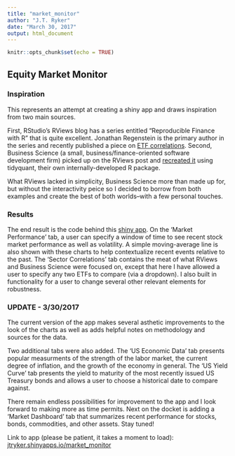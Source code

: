 ---
title: "market_monitor"
author: "J.T. Ryker"
date: "March 30, 2017"
output: html_document
---

```{r setup, include=FALSE}
knitr::opts_chunk$set(echo = TRUE)
```

## Equity Market Monitor

### Inspiration
This represents an attempt at creating a shiny app and draws inspiration from two main sources. 

First, RStudio's RViews blog has a series entitled "Reproducible Finance with R" that is quite excellent. Jonathan Regenstein is the primary author in the series and recently published a piece on [ETF correlations](https://www.rstudio.com/rviews/2017/01/18/reproducible-finance-with-r-sector-correlations/). Second, Business Science (a small, business/finance-oriented software development firm) picked up on the RViews post and [recreated it](http://www.business-science.io/financial-analysis/2017/02/02/Recreating-RViews-Reproducible-Finance-Post.html) using tidyquant, their own internally-developed R package. 

What RViews lacked in simplicity, Business Science more than made up for, but without the interactivity peice so I decided to borrow from both examples and create the best of both worlds--with a few personal touches.

### Results
The end result is the code behind this [shiny app](jtryker.shinyapps.io/market_monitor). On the 'Market Performance' tab, a user can specify a window of time to see recent stock market performance as well as volatility. A simple moving-average line is also shown with these charts to help contextualize recent events relative to the past. The 'Sector Correlations' tab contains the meat of what RViews and Business Science were focused on, except that here I have allowed a user to specify any two ETFs to compare (via a dropdown). I also built in functionality for a user to change several other relevant elements for robustness.

### UPDATE - 3/30/2017
The current version of the app makes several asthetic improvements to the look of the charts as well as adds helpful notes on methodology and sources for the data.

Two additional tabs were also added. The 'US Economic Data' tab presents popular measurments of the strength of the labor market, the current degree of inflation, and the growth of the economy in general. The 'US Yield Curve' tab presents the yield to maturity of the most recently issued US Treasury bonds and allows a user to choose a historical date to compare against.

There remain endless possibilities for improvement to the app and I look forward to making more as time permits. Next on the docket is adding a 'Market Dashboard' tab that summarizes recent performance for stocks, bonds, commodities, and other assets. Stay tuned!


Link to app (please be patient, it takes a moment to load): [jtryker.shinyapps.io/market_monitor](jtryker.shinyapps.io/market_monitor) 
